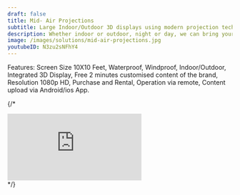---
draft: false
title: Mid- Air Projections
subtitle: Large Indoor/Outdoor 3D displays using modern projection technique on transparent phototonic reactive, Rental Price Starting @29000
description: Whether indoor or outdoor, night or day, we can bring your digital marketing campaign to life in technologically revolutionary ways. By transforming transparent mesh into a digital display screen, we enable new methods of branding engagement ideal for dynamic advertising and promotional messaging, event promotions, corporate branding and sales presentations. Your extra-bright, ultra-HD digital display will attract and maintain everyone’s attention. - High Definition Image - High reliability - Animation with Sound
image: /images/solutions/mid-air-projections.jpg
youtubeID: N3zu2sNFhY4
---

Features: Screen Size 10X10 Feet, Waterproof, Windproof, Indoor/Outdoor, Integrated 3D Display, Free 2 minutes customised content of the brand, Resolution 1080p HD, Purchase and Rental, Operation via remote, Content upload via Android/ios App.

{/* <div class="ratio ratio-16x9">
  <iframe
    src="https://www.youtube.com/embed/N3zu2sNFhY4"
    title="YouTube video player"
    frameborder="0"
    allow="accelerometer; autoplay; clipboard-write; encrypted-media; gyroscope; picture-in-picture"
    allowfullscreen
  ></iframe>
</div> */}
